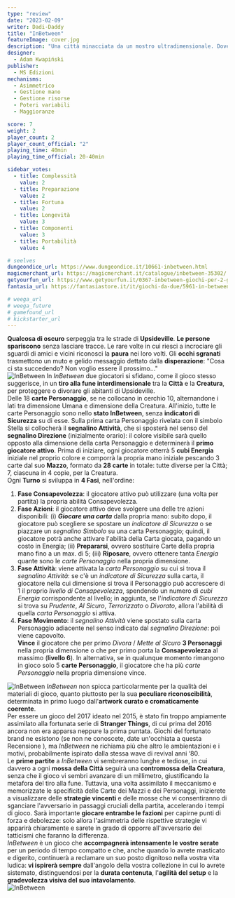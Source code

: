 ```yaml
---
type: "review"
date: "2023-02-09"
writer: Dadi-Daddy
title: "InBetween"
featureImage: cover.jpg
description: "Una città minacciata da un mostro ultradimensionale. Dove l’ho già sentito?"
designer: 
  - Adam Kwapiński
publisher: 
  - MS Edizioni
mechanisms:
  - Asimmetrico
  - Gestione mano
  - Gestione risorse
  - Poteri variabili
  - Maggioranze

score: 7
weight: 2
player_count: 2
player_count_official: "2"
playing_time: 40min
playing_time_official: 20-40min

sidebar_votes:
  - title: Complessità
    value: 2
  - title: Preparazione
    value: 2
  - title: Fortuna
    value: 2
  - title: Longevità
    value: 3
  - title: Componenti
    value: 3
  - title: Portabilità
    value: 4

# seelves
dungeondice_url: https://www.dungeondice.it/10661-inbetween.html
magicmerchant_url: https://magicmerchant.it/catalogue/inbetween-35302/
getyourfun_url: https://www.getyourfun.it/0367-inbetween-giochi-per-2-giocatori.html
fantasia_url: https://fantasiastore.it/it/giochi-da-due/5961-in-between.html

# weega_url
# weega_future
# gamefound_url
# kickstarter_url
---
```


<Setting>
  <strong>Qualcosa di oscuro</strong> serpeggia tra le strade di <strong>Upsideville</strong>. <strong>Le persone spariscono</strong> senza lasciare tracce. Le rare volte in cui riesci a incrociare gli sguardi di amici e vicini riconosci la <strong>paura</strong> nei loro volti. Gli <strong>occhi sgranati</strong> trasmettono un muto e gelido messaggio dettato dalla <strong>disperazione</strong>: "Cosa ci sta succedendo? Non voglio essere il prossimo…"<br />
</Setting>

<img src="./game1.jpg" alt="InBetween" />

<Rules>
 In <em>InBetween</em> due giocatori si sfidano, come il gioco stesso suggerisce, in un <strong>tiro alla fune interdimensionale</strong> tra la <strong>Città</strong> e la <strong>Creatura</strong>, per proteggere o divorare gli abitanti di Upsideville.<br />
Delle 18 <strong>carte Personaggio</strong>, se ne collocano in cerchio 10, alternandone i lati tra dimensione Umana e dimensione della Creatura. All'inizio, tutte le carte Personaggio sono nello <strong>stato InBetween</strong>, senza <strong>indicatori di Sicurezza</strong> su di esse. Sulla prima carta Personaggio rivelata con il simbolo Stella si collocherà il <strong>segnalino Attività</strong>, che si sposterà nel senso del <strong>segnalino Direzione</strong> (inizialmente orario): il colore visibile sarà quello opposto alla dimensione della carta Personaggio e determinerà il <strong>primo giocatore attivo</strong>. Prima di iniziare, ogni giocatore otterrà 5 <strong>cubi Energia</strong> iniziale nel proprio colore e comporrà la propria mano iniziale pescando 3 carte dal suo <strong>Mazzo</strong>, formato da <strong>28 carte</strong> in totale: tutte diverse per la Città; 7, ciascuna in 4 copie, per la Creatura.<br />
Ogni <strong>Turno</strong> si sviluppa in <strong>4 Fasi</strong>, nell'ordine:<br />
<ol>
<li><strong>Fase Consapevolezza</strong>: il giocatore attivo può utilizzare (una volta per partita) la propria abilità Consapevolezza.</li>
<li><strong>Fase Azioni</strong>: il giocatore attivo deve svolgere una delle tre azioni disponibili: (i) <strong><em>Giocare una carta</em></strong> dalla propria mano: subito dopo, il giocatore può scegliere se spostare un <em>indicatore di Sicurezza</em> o se piazzare un <em>segnalino Simbolo</em> su una carta Personaggio; quindi, il giocatore potrà anche attivare l'abilità della Carta giocata, pagando un costo in Energia; (ii) <strong>Prepararsi</strong>, ovvero sostituire Carte della propria mano fino a un max. di 5; (iii) <strong>Riposare</strong>, ovvero ottenere tanta <em>Energia</em> quante sono le <em>carte Personaggio</em> nella propria dimensione.</li>
<li><strong>Fase Attività</strong>: viene attivata la <em>carta Personaggio</em> su cui si trova il <em>segnalino Attività</em>: se c'è un <em>indicatore di Sicurezza</em> sulla carta, il giocatore nella cui dimensione si trova il Personaggio può accrescere di 1 il proprio <em>livello di Consapevolezza</em>, spendendo un numero di <em>cubi Energia</em> corrispondente al livello; in aggiunta, se l'<em>indicatore di Sicurezza</em> si trova su <em>Prudente</em>, <em>Al Sicuro</em>, <em>Terrorizzato</em> o <em>Divorato</em>, allora l'abilità di quella <em>carta Personaggio</em> si attiva.</li>
<li><strong>Fase Movimento</strong>: il <em>segnalino Attività</em> viene spostato sulla carta Personaggio adiacente nel senso indicato dal <em>segnalino Direzione</em>: poi viene capovolto.<br />
<strong>Vince</strong> il giocatore che per primo <em>Divora </em>/<em> Mette al Sicuro</em> <strong>3 Personaggi</strong> nella propria dimensione o che per primo porta la <strong>Consapevolezza</strong> al massimo (<strong>livello 6</strong>). In alternativa, se in qualunque momento rimangono in gioco solo 5 <strong>carte Personaggio</strong>, il giocatore che ha più <em>carte Personaggio</em> nella propria dimensione vince.</li>
</ol>
</Rules>

<img src="./game2.jpg" alt="InBetween" />

<Feedback>
  <em>InBetween</em> non spicca particolarmente per la qualità dei materiali di gioco, quanto piuttosto per la sua <strong>peculiare riconoscibilità</strong>, determinata in primo luogo dall'<strong>artwork</strong> <strong>curato e cromaticamente coerente</strong>.<br />
Per essere un gioco del 2017 ideato nel 2015, è stato fin troppo ampiamente assimilato alla fortunata serie di <strong>Stranger Things</strong>, di cui prima del 2016 ancora non era apparsa neppure la prima puntata. Giochi del fortunato brand ne esistono (se non ne conoscete, date un'occhiata a questa <Link to="/reviews/stranger-things-salvate-will-e-undici/"> Recensione </Link>), ma <em>InBetween </em> ne richiama più che altro le ambientazioni e i motivi, probabilmente ispirato dalla stessa wave di revival anni ‘80.<br />
Le <strong>prime partite</strong> a <em>InBetween</em> vi sembreranno lunghe e tediose, in cui davvero a ogni <strong>mossa</strong> <strong>della Città</strong> seguirà una <strong>contromossa della Creatura</strong>, senza che il gioco vi sembri avanzare di un millimetro, giustificando la metafora del tiro alla fune. Tuttavia, una volta assimilato il meccanismo e memorizzate le specificità delle Carte dei Mazzi e dei Personaggi, inizierete a visualizzare delle <strong>strategie vincenti</strong> e delle mosse che vi consentiranno di sganciare l'avversario in passaggi cruciali della partita, accelerando i tempi di gioco. Sarà importante <strong>giocare entrambe le fazioni</strong> per capirne punti di forza e debolezze: solo allora l'asimmetria delle rispettive strategie vi apparirà chiaramente e sarete in grado di opporre all'avversario dei tatticismi che faranno la differenza.<br />
<em>InBetween </em>è un gioco che <strong>accompagnerà intensamente le vostre serate</strong> per un periodo di tempo compatto e che, anche quando lo avrete masticato e digerito, continuerà a reclamare un suo posto dignitoso nella vostra vita ludica: <strong>vi ispirerà sempre</strong> dall'angolo della vostra collezione in cui lo avrete sistemato, distinguendosi per la <strong>durata contenuta</strong>, l'<strong>agilità del setup</strong> e la <strong>gradevolezza visiva del suo intavolamento</strong>.<br />
</Feedback>

<img src="./game3.jpg" alt="InBetween" />

